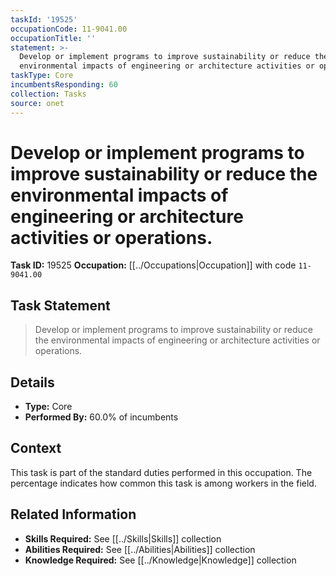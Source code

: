 ```yaml
---
taskId: '19525'
occupationCode: 11-9041.00
occupationTitle: ''
statement: >-
  Develop or implement programs to improve sustainability or reduce the
  environmental impacts of engineering or architecture activities or operations.
taskType: Core
incumbentsResponding: 60
collection: Tasks
source: onet
---
```

# Develop or implement programs to improve sustainability or reduce the environmental impacts of engineering or architecture activities or operations.

**Task ID:** 19525
**Occupation:** [[../Occupations|Occupation]] with code `11-9041.00`

## Task Statement

> Develop or implement programs to improve sustainability or reduce the environmental impacts of engineering or architecture activities or operations.

## Details

- **Type:** Core
- **Performed By:** 60.0% of incumbents

## Context

This task is part of the standard duties performed in this occupation. The percentage indicates how common this task is among workers in the field.

## Related Information

- **Skills Required:** See [[../Skills|Skills]] collection
- **Abilities Required:** See [[../Abilities|Abilities]] collection
- **Knowledge Required:** See [[../Knowledge|Knowledge]] collection
